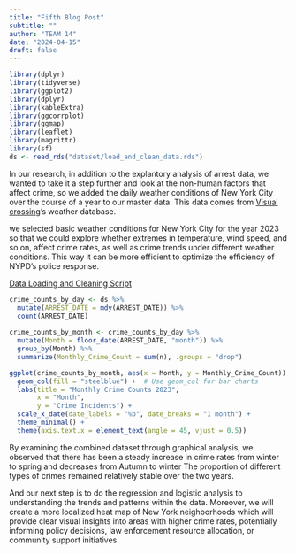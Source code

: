 ```yaml
---
title: "Fifth Blog Post"
subtitle: ""
author: "TEAM 14"
date: "2024-04-15"
draft: false
---
```


```r
library(dplyr)
library(tidyverse) 
library(ggplot2)
library(dplyr)
library(kableExtra)
library(ggcorrplot)
library(ggmap)
library(leaflet)
library(magrittr)
library(sf)
ds <- read_rds("dataset/load_and_clean_data.rds") 
```

In our research, in addition to the explantory analysis of arrest data, we wanted to take it a step further and look at the non-human factors that affect crime, so we added the daily weather conditions of New York City over the course of a year to our master data. This data comes from [Visual crossing](https://www.visualcrossing.com/weather/weather-data-services#)'s weather database.


we selected basic weather conditions for New York City for the year 2023 so that we could explore whether extremes in temperature, wind speed, and so on, affect crime rates, as well as crime trends under different weather conditions. This way it can be more efficient to optimize the efficiency of NYPD's police response. 

[Data Loading and Cleaning Script](scripts/load_and_clean_data.R)


```r
crime_counts_by_day <- ds %>%
  mutate(ARREST_DATE = mdy(ARREST_DATE)) %>%  
  count(ARREST_DATE)  
  
crime_counts_by_month <- crime_counts_by_day %>%
  mutate(Month = floor_date(ARREST_DATE, "month")) %>%
  group_by(Month) %>%
  summarize(Monthly_Crime_Count = sum(n), .groups = "drop")

ggplot(crime_counts_by_month, aes(x = Month, y = Monthly_Crime_Count)) +
  geom_col(fill = "steelblue") +  # Use geom_col for bar charts
  labs(title = "Monthly Crime Counts 2023",
       x = "Month",
       y = "Crime Incidents") +
  scale_x_date(date_labels = "%b", date_breaks = "1 month") +
  theme_minimal() +
  theme(axis.text.x = element_text(angle = 45, vjust = 0.5)) 
```
By examining the combined dataset through graphical analysis, we observed that there has been a steady increase in crime rates from winter to spring and decreases from Autumn to winter The proportion of different types of crimes remained relatively stable over the two years.

And our next step is to do the regression and logistic analysis to understanding the trends and patterns within the data. Moreover, we will create a more localized heat map of New York neighborhoods which will provide clear visual insights into areas with higher crime rates, potentially informing policy decisions, law enforcement resource allocation, or community support initiatives.









